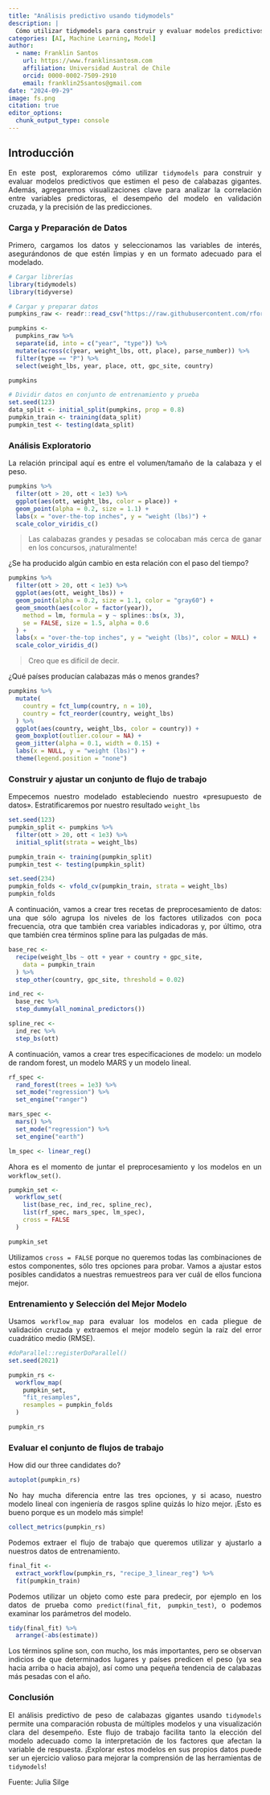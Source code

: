 ```yaml
---
title: "Análisis predictivo usando tidymodels"
description: |
  Cómo utilizar tidymodels para construir y evaluar modelos predictivos que estimen el peso de calabazas gigantes.
categories: [AI, Machine Learning, Model]
author:
  - name: Franklin Santos
    url: https://www.franklinsantosm.com
    affiliation: Universidad Austral de Chile
    orcid: 0000-0002-7509-2910
    email: franklin25santos@gmail.com
date: "2024-09-29"
image: fs.png
citation: true
editor_options: 
  chunk_output_type: console
---
```


```{=html}
<style>
body {
text-align: justify}
</style>
```

## Introducción

En este post, exploraremos cómo utilizar `tidymodels` para construir y evaluar modelos predictivos que estimen el peso de calabazas gigantes. Además, agregaremos visualizaciones clave para analizar la correlación entre variables predictoras, el desempeño del modelo en validación cruzada, y la precisión de las predicciones.

### Carga y Preparación de Datos

Primero, cargamos los datos y seleccionamos las variables de interés, asegurándonos de que estén limpias y en un formato adecuado para el modelado.

```r
# Cargar librerías
library(tidymodels)
library(tidyverse)
```


```r
# Cargar y preparar datos
pumpkins_raw <- readr::read_csv("https://raw.githubusercontent.com/rfordatascience/tidytuesday/master/data/2021/2021-10-19/pumpkins.csv")

pumpkins <-
  pumpkins_raw %>%
  separate(id, into = c("year", "type")) %>%
  mutate(across(c(year, weight_lbs, ott, place), parse_number)) %>%
  filter(type == "P") %>%
  select(weight_lbs, year, place, ott, gpc_site, country)

pumpkins
```





```r
# Dividir datos en conjunto de entrenamiento y prueba
set.seed(123)
data_split <- initial_split(pumpkins, prop = 0.8)
pumpkin_train <- training(data_split)
pumpkin_test <- testing(data_split)
```


### Análisis Exploratorio

La relación principal aquí es entre el volumen/tamaño de la calabaza y el peso.

```r
pumpkins %>%
  filter(ott > 20, ott < 1e3) %>%
  ggplot(aes(ott, weight_lbs, color = place)) +
  geom_point(alpha = 0.2, size = 1.1) +
  labs(x = "over-the-top inches", y = "weight (lbs)") +
  scale_color_viridis_c()
```

  >Las calabazas grandes y pesadas se colocaban más cerca de ganar en los concursos, ¡naturalmente!

¿Se ha producido algún cambio en esta relación con el paso del tiempo?


```r
pumpkins %>%
  filter(ott > 20, ott < 1e3) %>%
  ggplot(aes(ott, weight_lbs)) +
  geom_point(alpha = 0.2, size = 1.1, color = "gray60") +
  geom_smooth(aes(color = factor(year)),
    method = lm, formula = y ~ splines::bs(x, 3),
    se = FALSE, size = 1.5, alpha = 0.6
  ) +
  labs(x = "over-the-top inches", y = "weight (lbs)", color = NULL) +
  scale_color_viridis_d()
```

  >Creo que es difícil de decir.


¿Qué países producían calabazas más o menos grandes?


```r
pumpkins %>%
  mutate(
    country = fct_lump(country, n = 10),
    country = fct_reorder(country, weight_lbs)
  ) %>%
  ggplot(aes(country, weight_lbs, color = country)) +
  geom_boxplot(outlier.colour = NA) +
  geom_jitter(alpha = 0.1, width = 0.15) +
  labs(x = NULL, y = "weight (lbs)") +
  theme(legend.position = "none")
```

### Construir y ajustar un conjunto de flujo de trabajo

Empecemos nuestro modelado estableciendo nuestro «presupuesto de datos». Estratificaremos por nuestro resultado `weight_lbs`


```r
set.seed(123)
pumpkin_split <- pumpkins %>%
  filter(ott > 20, ott < 1e3) %>%
  initial_split(strata = weight_lbs)

pumpkin_train <- training(pumpkin_split)
pumpkin_test <- testing(pumpkin_split)

set.seed(234)
pumpkin_folds <- vfold_cv(pumpkin_train, strata = weight_lbs)
pumpkin_folds
```

A continuación, vamos a crear tres recetas de preprocesamiento de datos: una que sólo agrupa los niveles de los factores utilizados con poca frecuencia, otra que también crea variables indicadoras y, por último, otra que también crea términos spline para las pulgadas de más.


```r
base_rec <-
  recipe(weight_lbs ~ ott + year + country + gpc_site,
    data = pumpkin_train
  ) %>%
  step_other(country, gpc_site, threshold = 0.02)

ind_rec <-
  base_rec %>%
  step_dummy(all_nominal_predictors())

spline_rec <-
  ind_rec %>%
  step_bs(ott)
```


A continuación, vamos a crear tres especificaciones de modelo: un modelo de random forest, un modelo MARS y un modelo lineal.

```r
rf_spec <-
  rand_forest(trees = 1e3) %>%
  set_mode("regression") %>%
  set_engine("ranger")

mars_spec <-
  mars() %>%
  set_mode("regression") %>%
  set_engine("earth")

lm_spec <- linear_reg()
```

Ahora es el momento de juntar el preprocesamiento y los modelos en un `workflow_set()`.

```r
pumpkin_set <-
  workflow_set(
    list(base_rec, ind_rec, spline_rec),
    list(rf_spec, mars_spec, lm_spec),
    cross = FALSE
  )

pumpkin_set
```

Utilizamos `cross = FALSE` porque no queremos todas las combinaciones de estos componentes, sólo tres opciones para probar. Vamos a ajustar estos posibles candidatos a nuestras remuestreos para ver cuál de ellos funciona mejor.


### Entrenamiento y Selección del Mejor Modelo

Usamos `workflow_map` para evaluar los modelos en cada pliegue de validación cruzada y extraemos el mejor modelo según la raíz del error cuadrático medio (RMSE).

```r
#doParallel::registerDoParallel()
set.seed(2021)

pumpkin_rs <-
  workflow_map(
    pumpkin_set,
    "fit_resamples",
    resamples = pumpkin_folds
  )

pumpkin_rs

```



### Evaluar el conjunto de flujos de trabajo

How did our three candidates do?

```r
autoplot(pumpkin_rs)
```

No hay mucha diferencia entre las tres opciones, y si acaso, nuestro modelo lineal con ingeniería de rasgos spline quizás lo hizo mejor. ¡Esto es bueno porque es un modelo más simple!


```r
collect_metrics(pumpkin_rs)
```

Podemos extraer el flujo de trabajo que queremos utilizar y ajustarlo a nuestros datos de entrenamiento.


```r
final_fit <-
  extract_workflow(pumpkin_rs, "recipe_3_linear_reg") %>%
  fit(pumpkin_train)
```


Podemos utilizar un objeto como este para predecir, por ejemplo en los datos de prueba como `predict(final_fit, pumpkin_test)`, o podemos examinar los parámetros del modelo.

```r
tidy(final_fit) %>%
  arrange(-abs(estimate))
```

Los términos spline son, con mucho, los más importantes, pero se observan indicios de que determinados lugares y países predicen el peso (ya sea hacia arriba o hacia abajo), así como una pequeña tendencia de calabazas más pesadas con el año.


### Conclusión

El análisis predictivo de peso de calabazas gigantes usando `tidymodels` permite una comparación robusta de múltiples modelos y una visualización clara del desempeño. Este flujo de trabajo facilita tanto la elección del modelo adecuado como la interpretación de los factores que afectan la variable de respuesta. ¡Explorar estos modelos en sus propios datos puede ser un ejercicio valioso para mejorar la comprensión de las herramientas de `tidymodels`!


Fuente: Julia Silge
